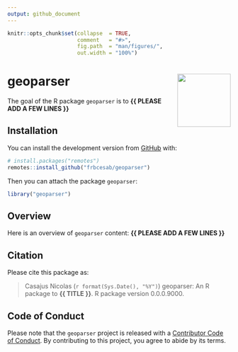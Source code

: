 ```yaml
---
output: github_document
---
```


<!-- README.md is generated from README.Rmd. Please edit that file -->


```r
knitr::opts_chunk$set(collapse  = TRUE,
                      comment   = "#>",
                      fig.path  = "man/figures/",
                      out.width = "100%")
```



geoparser <img src="man/figures/package-sticker.png" align="right" style="float:right; height:120px;"/>
=========================================================

<!-- badges: start -->
<!-- badges: end -->


The goal of the R package `geoparser` is to **{{ PLEASE ADD A FEW LINES }}**



## Installation

You can install the development version from [GitHub](https://github.com/) with:

```r
# install.packages("remotes")
remotes::install_github("frbcesab/geoparser")
```

Then you can attach the package `geoparser`:

```r
library("geoparser")
```



## Overview

Here is an overview of `geoparser` content: **{{ PLEASE ADD A FEW LINES }}**



## Citation

Please cite this package as: 

> Casajus Nicolas (`r format(Sys.Date(), "%Y")`) geoparser: An R 
package to **{{ TITLE }}**. R package version 0.0.0.9000.



## Code of Conduct

Please note that the `geoparser` project is released with a 
[Contributor Code of Conduct](https://contributor-covenant.org/version/2/0/CODE_OF_CONDUCT.html). 
By contributing to this project, you agree to abide by its terms.
